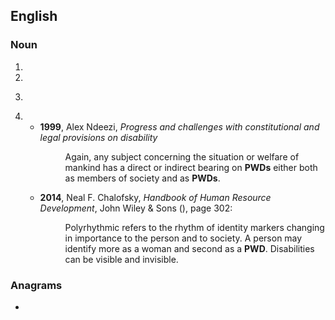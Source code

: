 {{also|pwd|CWD}}
==English==

===Noun===
{{en-noun}}

# {{initialism of|en|[[public works]] [[department]]}}
# {{initialism of|en|Portuguese Water Dog}}
# {{lb|en|computing}} {{initialism of|en|[[print]] [[working directory]]}}
# {{initialism of|en|[[person]] with [[disability]]}}
#* '''1999''', Alex Ndeezi, ''Progress and challenges with constitutional and legal provisions on disability''
#*: Again, any subject concerning the situation or welfare of mankind has a direct or indirect bearing on '''PWDs''' either both as members of society and as '''PWDs'''.
#* '''2014''', Neal F. Chalofsky, ''Handbook of Human Resource Development'', John Wiley & Sons ({{ISBN|9781118839898}}), page 302:
#*: Polyrhythmic refers to the rhythm of identity markers changing in importance to  the person and to society. A person may identify more as a woman and second as a '''PWD'''. Disabilities can be visible and invisible.

===Anagrams===
* {{anagrams|en|a=dpw|DWP|PDW}}